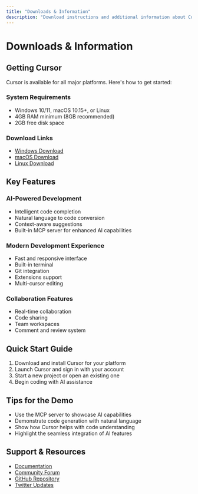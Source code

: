 ```yaml
---
title: "Downloads & Information"
description: "Download instructions and additional information about Cursor AI"
---
```


# Downloads & Information

## Getting Cursor

Cursor is available for all major platforms. Here's how to get started:

### System Requirements
- Windows 10/11, macOS 10.15+, or Linux
- 4GB RAM minimum (8GB recommended)
- 2GB free disk space

### Download Links
- [Windows Download](https://cursor.sh/download/windows)
- [macOS Download](https://cursor.sh/download/mac)
- [Linux Download](https://cursor.sh/download/linux)

## Key Features

### AI-Powered Development
- Intelligent code completion
- Natural language to code conversion
- Context-aware suggestions
- Built-in MCP server for enhanced AI capabilities

### Modern Development Experience
- Fast and responsive interface
- Built-in terminal
- Git integration
- Extensions support
- Multi-cursor editing

### Collaboration Features
- Real-time collaboration
- Code sharing
- Team workspaces
- Comment and review system

## Quick Start Guide

1. Download and install Cursor for your platform
2. Launch Cursor and sign in with your account
3. Start a new project or open an existing one
4. Begin coding with AI assistance

## Tips for the Demo

- Use the MCP server to showcase AI capabilities
- Demonstrate code generation with natural language
- Show how Cursor helps with code understanding
- Highlight the seamless integration of AI features

## Support & Resources

- [Documentation](https://cursor.sh/docs)
- [Community Forum](https://community.cursor.sh)
- [GitHub Repository](https://github.com/getcursor/cursor)
- [Twitter Updates](https://twitter.com/cursor_ai) 